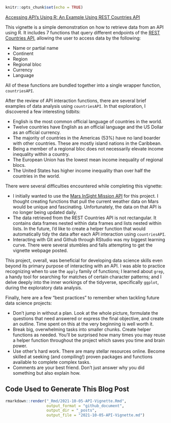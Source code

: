 ```r
knitr::opts_chunk$set(echo = TRUE)
```

[Accessing API's Using R: An Example Using REST Countries API](https://not-that-john-williams.github.io/vignette-api/)

This vignette is a simple demonstration on how to retrieve data from an API using R. It includes 7 functions that query different endpoints of the [REST Countries API](https://restcountries.com/v2/), allowing the user to access data by the following:

* Name or partial name
* Continent
* Region
* Regional bloc
* Currency
* Language

All of these functions are bundled together into a single wrapper function, `countriesAPI`.

After the review of API interaction functions, there are several brief examples of data analysis using `countriesAPI`. In that exploration, I discovered a few interesting tidbits:

* English is the most common official language of countries in the world.
* Twelve countries have English as an official language and the US Dollar as an official currency.
* The majority of countries in the Americas (53%) have no land boarder with other countries. These are mostly island nations in the Caribbean.
* Being a member of a regional bloc does not necessarily elevate income inequality within a country.
* The European Union has the lowest mean income inequality of regional blocs.
* The United States has higher income inequality than over half the countries in the world.

There were several difficulties encountered while completing this vignette:

* I initially wanted to use the [Mars InSight Mission API](https://mars.nasa.gov/insight/weather/) for this project. I thought creating functions that pull the current weather data on Mars would be unique and fascinating. Unfortunately, the data on that API is no longer being updated daily.
* The data retrieved from the REST Countries API is not rectangular. It contains data frames nested within data frames and lists nested within lists. In the future, I'd like to create a helper function that would automatically tidy the data after each API interaction using `countriesAPI`.
* Interacting with Git and Github through RStudio was my biggest learning curve. There were several stumbles and falls attempting to get the vignette webpage posted.

This project, overall, was beneficial for developing data science skills even beyond its primary purpose of interacting with an API. I was able to practice recognizing when to use the `apply` family of functions; I learned about `grep`, a handy tool for searching for matches of certain character patterns; and I delve deeply into the inner workings of the tidyverse, specifically `ggplot`, during the exploratory data analysis.

Finally, here are a few "best practices" to remember when tackling future data science projects:

* Don't jump in without a plan. Look at the whole picture, formulate the questions that need answered or express the final objective, and create an outline. Time spent on this at the very beginning is well worth it.
* Break big, overwhelming tasks into smaller chunks.  Create helper functions as needed. You'll be surprised how many times you may reuse a helper function throughout the project which saves you time and brain power.
* Use other's hard work. There are many stellar resources online. Become skilled at seeking (and compiling!) proven packages and functions available to complete complex tasks.
* Comments are your best friend. Don't just answer why you did something but also explain how.

## Code Used to Generate This Blog Post

```r
rmarkdown::render("_Rmd/2021-10-05-API-Vignette.Rmd", 
                  output_format = "github_document", 
                  output_dir = "_posts", 
                  output_file = "2021-10-05-API-Vignette.md")
```
